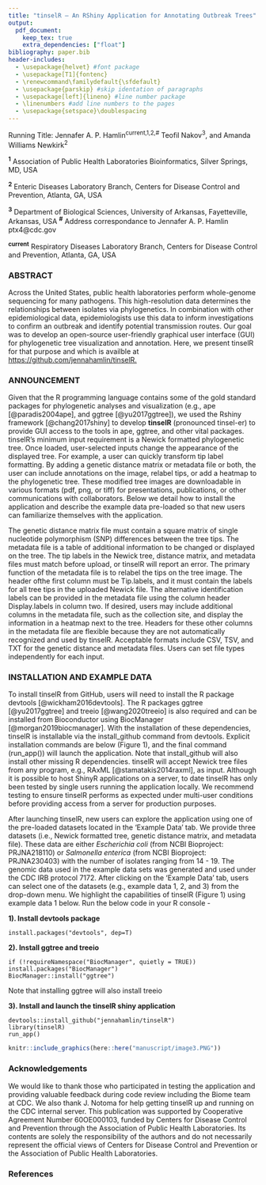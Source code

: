 ```yaml
---
title: "tinselR – An RShiny Application for Annotating Outbreak Trees"
output:
  pdf_document:
    keep_tex: true
    extra_dependencies: ["float"]
bibliography: paper.bib
header-includes:
  - \usepackage{helvet} #font package
  - \usepackage[T1]{fontenc}
  - \renewcommand\familydefault{\sfdefault}
  - \usepackage{parskip} #skip identation of paragraphs
  - \usepackage[left]{lineno} #line number package
  - \linenumbers #add line numbers to the pages
  - \usepackage{setspace}\doublespacing
---
```


Running Title: 
\newline
\newline
Jennafer A. P. Hamlin^current,1,2,#^ Teofil Nakov^3^, and Amanda Williams Newkirk^2^  
\newline

^**1**^ Association of Public Health Laboratories Bioinformatics, Silver Springs, MD, USA

^**2**^ Enteric Diseases Laboratory Branch, Centers for Disease Control and Prevention,
Atlanta, GA, USA

^**3**^ Department of Biological Sciences, University of Arkansas, Fayetteville, Arkansas,
USA
\newline
\newline
^**#**^ Address correspondance to Jennafer A. P. Hamlin ptx4@cdc.gov

^**current**^ Respiratory Diseases Laboratory Branch, Centers for Disease Control and Prevention,
Atlanta, GA, USA
\newline

### ABSTRACT 

Across the United States, public health laboratories perform whole-genome
sequencing for many pathogens. This high-resolution data determines the
relationships between isolates via phylogenetics. In combination with other
epidemiological data, epidemiologists use this data to inform investigations
to confirm an outbreak and identify potential transmission routes. Our goal was
to develop an open-source user-friendly graphical user interface (GUI) for
phylogenetic tree visualization and annotation. Here, we present tinselR for
that purpose and which is availble at 
[https://github.com/jennahamlin/tinselR.](https://github.com/jennahamlin/tinselR)

### ANNOUNCEMENT 
Given that the R programming language contains some of the gold standard
packages for phylogenetic analyses and visualization (e.g., ape
[@paradis2004ape], and ggtree [@yu2017ggtree]), we used the Rshiny framework
[@chang2017shiny] to develop **tinselR** (pronounced tinsel-er) to provide GUI
access to the tools in ape, ggtree, and other vital packages. tinselR's minimum
input requirement is a Newick formatted phylogenetic tree. Once loaded,
user-selected inputs change the appearance of the displayed tree. For example,
a user can quickly transform tip label formatting. By adding a genetic distance
matrix or metadata file or both, the user can include annotations on the image,
relabel tips, or add a heatmap to the phylogenetic tree. These modified tree
images are downloadable in various formats (pdf, png, or tiff) for
presentations, publications, or other communications with collaborators. Below
we detail how to install the application and describe the example data
pre-loaded so that new users can familiarize themselves with the application.  

The genetic distance matrix file must contain a square matrix of single
nucleotide polymorphism (SNP) differences between the tree tips. The metadata
file is a table of additional information to be changed or displayed on the
tree. The tip labels in the Newick tree, distance matrix, and metadata files
must match before upload, or tinselR will report an error. The primary function
of the metadata file is to relabel the tips on the tree image. The header ofthe
first column must be Tip.labels, and it must contain the labels for all tree
tips in the uploaded Newick file. The alternative identification labels can be
provided in the metadata file using the column header Display.labels in column
two. If desired, users may include additional columns in the metadata file, such
as the collection site, and display the information in a heatmap next to the
tree. Headers for these other columns in the metadata file are flexible because
they are not automatically recognized and used by tinselR. Acceptable formats
include CSV, TSV, and TXT for the genetic distance and metadata files. Users can
set file types independently for each input. 

### INSTALLATION AND EXAMPLE DATA
To install tinselR from GitHub, users will need to install the R package
devtools [@wickham2016devtools]. The R packages ggtree [@yu2017ggtree] and
treeio [@wang2020treeio] is also required and can be installed from Bioconductor
using BiocManager [@morgan2019biocmanager]. With the installation of these
dependencies, tinselR is installable via the install_github command from
devtools. Explicit installation commands are below (Figure 1), and the final
command (run_app()) will launch the application. Note that install_github will
also install other missing R dependencies. tinselR will accept Newick tree files
from any program, e.g., RAxML [@stamatakis2014raxml], as input. Although it is
possible to host ShinyR applications on a server, to date tinselR has only been
tested by single users running the application locally. We recommend testing to
ensure tinselR performs as expected under multi-user conditions before providing
access from a server for production purposes. 

After launching tinselR, new users can explore the application using one of the
pre-loaded datasets located in the 'Example Data' tab. We provide
three datasets (i.e., Newick formatted tree, genetic distance matrix, and
metadata file). These data are either *Escherichia coli* (from NCBI Bioproject:
PRJNA218110) or *Salmonella enterica* (from NCBI Bioproject: PRJNA230403) with
the number of isolates ranging from 14 - 19. The genomic data used in the
example data sets was generated and used under the CDC IRB protocol 7172. After
clicking on the 'Example Data' tab, users can select one of the datasets
(e.g., example data 1, 2, and 3) from the drop-down menu. We highlight
the capabilities of tinselR (Figure 1) using example data 1 below. 
Run the below code in your R console -    
                             
**1). Install devtools package**
  
  `install.packages("devtools", dep=T)`

**2). Install ggtree and treeio**
  
  ```
if (!requireNamespace("BiocManager", quietly = TRUE))
  install.packages("BiocManager")
BiocManager::install("ggtree")
```

Note that installing ggtree will also install treeio

**3). Install and launch the tinselR shiny application**
  
  ```
devtools::install_github("jennahamlin/tinselR")
library(tinselR)
run_app()
```

```r
knitr::include_graphics(here::here("manuscript/image3.PNG"))
```

\break
### Acknowledgements
We would like to thank those who participated in testing the application and
providing valuable feedback during code review including the Biome  team at CDC.
We also thank J. Notoma for help getting tinselR up and running on the CDC
internal server. This publication was supported by Cooperative Agreement 
Number 60OE000103, funded by Centers for Disease Control and Prevention through
the Association of Public Health Laboratories. Its contents are solely the
responsibility of the authors and do not necessarily represent the official
views of Centers for Disease Control and Prevention or the Association of Public
Health Laboratories.

\break
### References

